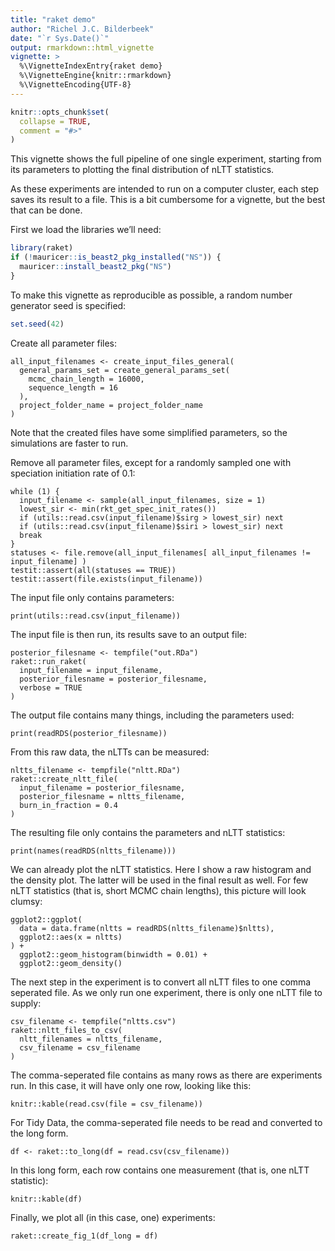 ```yaml
---
title: "raket demo"
author: "Richel J.C. Bilderbeek"
date: "`r Sys.Date()`"
output: rmarkdown::html_vignette
vignette: >
  %\VignetteIndexEntry{raket demo}
  %\VignetteEngine{knitr::rmarkdown}
  %\VignetteEncoding{UTF-8}
---
```


```r
knitr::opts_chunk$set(
  collapse = TRUE,
  comment = "#>"
)
```

This vignette shows the full pipeline of one single experiment, starting 
from its parameters to plotting the final distribution of nLTT statistics.

As these experiments are intended to run on a computer cluster, each
step saves its result to a file. This is a bit cumbersome for a vignette,
but the best that can be done.

First we load the libraries we'll need:

```r
library(raket)
if (!mauricer::is_beast2_pkg_installed("NS")) {
  mauricer::install_beast2_pkg("NS")
}
```

To make this vignette as reproducible as possible,
a random number generator seed is specified:

```r
set.seed(42)
```


Create all parameter files:

```
all_input_filenames <- create_input_files_general(
  general_params_set = create_general_params_set(
    mcmc_chain_length = 16000,
    sequence_length = 16
  ),
  project_folder_name = project_folder_name
)
```

Note that the created files have some simplified parameters, 
so the simulations are faster to run.

Remove all parameter files, except for a randomly sampled one
with speciation initiation rate of 0.1:

```
while (1) {
  input_filename <- sample(all_input_filenames, size = 1)
  lowest_sir <- min(rkt_get_spec_init_rates())
  if (utils::read.csv(input_filename)$sirg > lowest_sir) next
  if (utils::read.csv(input_filename)$siri > lowest_sir) next
  break
}
statuses <- file.remove(all_input_filenames[ all_input_filenames != input_filename] )
testit::assert(all(statuses == TRUE))
testit::assert(file.exists(input_filename))
```

The input file only contains parameters:

```
print(utils::read.csv(input_filename))
```

The input file is then run, its results save to an output file:

```
posterior_filesname <- tempfile("out.RDa")
raket::run_raket(
  input_filename = input_filename,
  posterior_filesname = posterior_filesname,
  verbose = TRUE
)
```

The output file contains many things, including the parameters used:

```
print(readRDS(posterior_filesname))
```

From this raw data, the nLTTs can be measured:

```
nltts_filename <- tempfile("nltt.RDa")
raket::create_nltt_file(
  input_filename = posterior_filesname,
  posterior_filesname = nltts_filename,
  burn_in_fraction = 0.4
)
```

The resulting file only contains the parameters and nLTT statistics:

```
print(names(readRDS(nltts_filename)))
```

We can already plot the nLTT statistics. Here I show a raw histogram
and the density plot. The latter will be used in the final result as
well. For few nLTT statistics (that is, short MCMC chain lengths), 
this picture will look clumsy:

```
ggplot2::ggplot(
  data = data.frame(nltts = readRDS(nltts_filename)$nltts),
  ggplot2::aes(x = nltts)
) + 
  ggplot2::geom_histogram(binwidth = 0.01) + 
  ggplot2::geom_density()
```

The next step in the experiment is to convert all nLTT files to one 
comma seperated file. As we only run one experiment, there is only one
nLTT file to supply:

```
csv_filename <- tempfile("nltts.csv")
raket::nltt_files_to_csv(
  nltt_filenames = nltts_filename, 
  csv_filename = csv_filename
)
```

The comma-seperated file contains as many rows as there are experiments run.
In this case, it will have only one row, looking like this:

```
knitr::kable(read.csv(file = csv_filename))
```

For Tidy Data, the comma-seperated file needs to be read and converted to the 
long form.

```
df <- raket::to_long(df = read.csv(csv_filename))
```

In this long form, each row contains one measurement (that is, 
one nLTT statistic):

```
knitr::kable(df)
```

Finally, we plot all (in this case, one) experiments:

```
raket::create_fig_1(df_long = df)
```
